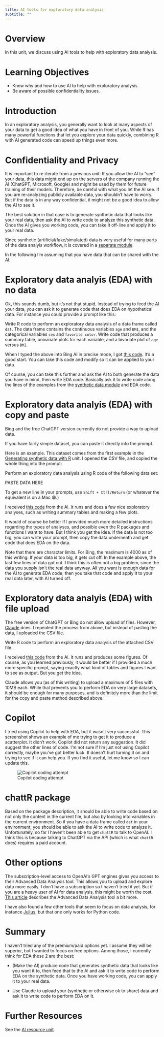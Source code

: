 ```yaml
---
title: AI tools for exploratory data analysis
subtitle: ""
---
```



# Overview
In this unit, we discuss using AI tools to help with exploratory data analysis.

# Learning Objectives

* Know why and how to use AI to help with exploratory analysis.
* Be aware of possible confidentiality issues.


# Introduction

In an exploratory analysis, you generally want to look at many aspects of your data to get a good idea of what you have in front of you. While R has many powerful functions that let you explore your data quickly, combining R with AI generated code can speed up things even more.


# Confidentiality and Privacy

It is important to re-iterate from a previous unit: If you allow the AI to "see" your data, this data might end up on the servers of the company running the AI (ChatGPT, Microsoft, Google) and might be used by them for future training of their models. Therefore, be careful with what you let the AI see. If you are re-analyzing publicly available data, you shouldn't have to worry. But if the data is in any way confidential, it might not be a good idea to allow the AI to see it. 

The best solution in that case is to generate synthetic data that looks like your real data, then ask the AI to write code to analyze this synthetic data. Once the AI gives you working code, you can take it off-line and apply it to your real data.

Since synthetic (artificial/fake/simulated) data is very useful for many parts of the data analyis workflow, it is covered in a [separate module](../../module-synthetic-data/synthetic-data-overview.qmd). 

In the following I'm assuming that you have data that can be shared with the AI.


# Exploratory data analyis (EDA) with no data

Ok, this sounds dumb, but it's not that stupid. Instead of trying to feed the AI your data, you can ask it to generate code that does EDA on hypothetical data. For instance you could provide a prompt like this:

::: prompt
Write R code to perform an exploratory data analysis of a data frame called `dat`. The data frame contains the continuous variables `age` and `BMI`, and the categorical variables `sex` and `favorite color`. Write code that produces a summary table, univariate plots for each variable, and a bivariate plot of `age` versus `BMI`.
:::

When I typed the above into Bing AI in precise mode, I got [this code](../../../code/bing-eda-example2.R). It's a good start. You can take this code and modify so it can be applied to your data.

Of course, you can take this further and ask the AI to both generate the data you have in mind, then write EDA code. Basically ask it to write code along the lines of the examples from the [synthetic data module](../../module-synthetic-data/synthetic-data-overview.qmd) and EDA code.






# Exploratory data analyis (EDA) with copy and paste

Bing and the free ChatGPT version currently do not provide a way to upload data. 

If you have fairly simple dataset, you can paste it directly into the prompt.

Here is an example. This dataset comes from the first example in the  
[Generating synthetic data with R](../../module-synthetic-data/synthetic-data-new-R/synthetic-data-new-R.qmd) unit. I opened the CSV file, and copied the whole thing into the prompt:

::: prompt
Perform an exploratory data analysis using R code of the following data set:

PASTE DATA HERE
:::

::: note
To get a new line in your prompts, use `Shift + Ctrl/Return` (or whatever the equivalent is on a Mac 😁.)
:::

I received [this code](../../../code/bing-eda-example1.R) from the AI. 
It runs and does a few nice exploratory analyses, such as writing summary tables and making a few plots.

It would of course be better if I provided much more detailed instructions regarding the types of analyses, and possible even the R packages and functions I want to have. But I think you get the idea. If the data is not too big, you can write your prompt, then copy the data underneath and get code that does EDA on the data.

Note that there are character limits. For Bing, the maximum is 4000 as of this writing. If your data is too big, it gets cut off. In the example above, the last few lines of data got cut. I think this is often not a big problem, since the data you supply isn't the real data anyway. All you want is enough data for the AI to generate EDA code, then you take that code and apply it to your real data later, with AI turned off.


# Exploratory data analyis (EDA) with file upload

The free version of ChatGPT or Bing do not allow upload of files. However, [Claude](https://claude.ai/) does. I repeated the process from above, but instead of pasting the data, I uploaded the CSV file. 

::: prompt
Write R code to perform an exploratory data analysis of the attached CSV file.
:::

I received [this code](../../../code/claude-eda-example1.R) from the AI. It runs and produces some figures. Of course, as you learned previously, it would be better if I provided a much more specific prompt, saying exactly what kind of tables and figures I want to see as output. But you get the idea. 

Claude allows you (as of this writing) to upload a maximum of 5 files with 10MB each. While that prevents you to perform EDA on very large datasets, it should be enough for many purposes, and is definitely more than the limit for the copy and paste method described above. 


# Copilot

I tried using Copilot to help with EDA, but it wasn't very successful. This screenshot shows an example of me trying to get it to produce a scatterplot. It didn't work, Copilot did not return any suggestion. It did suggest the other lines of code. I'm not sure if I'm just not using Copilot correctly, maybe you've got better luck. It doesn't hurt turning it on and trying to see if it can help you. If you find it useful, let me know so I can update this.

![Copilot coding attempt](../../../media/copilot-screenshot.png){fig-alt="A screenshot of some R code showing an attempt to get Copilot to create a scatterplot, with copilot not returning any suggestion."}


# chattR package

Based on the package description, it should be able to write code based on not only the content in the current file, but also by looking into variables in the current environment. So if you have a data frame called `dat` in your environment, you should be able to ask the AI to write code to analyze it. Unfortunately, so far I haven't been able to get `chattR` to talk to OpenAI. I think this is because talking to ChatGPT via the API (which is what `chattR` does) requires a paid account.




# Other options

The subscription-level access to OpenAI's GPT engines gives you access to their Advanced Data Analysis tool. This allows you to upload and explore data more easily. I don't have a subscription so I haven't tried it yet. But if you are a heavy user of AI for data analysis, this might be worth the cost. [This article](https://www.charterworks.com/how-to-use-chatgpts-advanced-data-analysis-tool/) describes the Advanced Data Analysis tool a bit more.

I have also found a few other tools that seem to focus on data analysis, for instance [Julius](https://julius.ai/), but that one only works for Python code.



# Summary

I haven't tried any of the premium/paid options yet. I assume they will be superior, but I wanted to focus on free options. Among those, I currently think for EDA these 2 are the best:

- (Make the AI) produce code that generates synthetic data that looks like you want it to, then feed that to the AI and ask it to write code to perform EDA on the synthetic data. Once you have working code, you can apply it to your real data.

- Use Claude to upload your (synthetic or otherwise ok to share) data and ask it to write code to perform EDA on it.


# Further Resources

See the [AI resource unit](../ai-resources/ai-resources.qmd).




